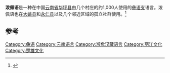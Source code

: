 {{Infobox language
|name=泼佩语
|altname=
|nativename=
|region=[[云南省|云南省]]
|states=中国
|ethnicity=[[彝族|彝族]]
|speakers=
|date=
|ref=
|familycolor=汉藏语系
|fam2=([[藏缅语族|藏缅语族]])
|fam3=[[缅彝语群|缅彝语群]]
|fam4=[[彝语支|彝语支]]
|fam5=[[彝语中部方言|彝语中部方言]]
|fam6=傈僳-倮倮语<ref>{{Cite thesis |last=Lama |first=Ziwo Qiu-Fuyuan |title=Subgrouping of Nisoic (Yi) Languages: A Study from the Perspectives of Shared Innovation and Phylogenetic Estimation |date=2012 |degree=Ph.D. |publisher=University of Texas at Arlington |hdl=10106/11161 |hdl-access=free |page=145}}</ref>
|fam7=他鲁语群
|iso3=none
|glotto=none
|glottorefname=
}}
'''泼佩语'''是一种在中国[[云南省|云南省]][[华坪县|华坪县]]由几个村庄的约1,000人使用的[[彝语支|彝语支]]语言。泼佩语也在[[大姚县|大姚县]]和[[永仁县|永仁县]]以及几个邻近区域的孤立社群使用。<ref name="AsiaHarvest">{{Cite web |url=http://asiaharvest.org/index.php/people-group-profiles/china/ |title=China |website=Asia Harvest |url-status=dead |archive-url=https://web.archive.org/web/20130801062653/http://asiaharvest.org/index.php/people-group-profiles/china/ |archive-date=2013-08-01 |access-date=2013-07-19}}</ref>

==参考==
{{Reflist}}

{{中国语言}}
{{汉藏语系}}
{{Lolo-Burmese languages}}

[[Category:彝语|Category:彝语]]
[[Category:云南语言|Category:云南语言]]
[[Category:濒危汉藏语言|Category:濒危汉藏语言]]
[[Category:丽江文化|Category:丽江文化]]
[[Category:楚雄文化|Category:楚雄文化]]
{{st-lang-stub}}
